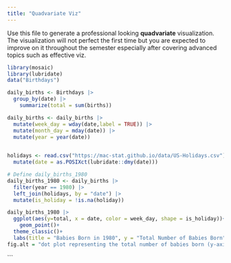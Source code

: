 ```yaml
---
title: "Quadvariate Viz"
---
```


Use this file to generate a professional looking **quadvariate** visualization.  The visualization will not perfect the first time but you are expected to improve on it throughout the semester especially after covering advanced topics such as effective viz.

```r

library(mosaic)
library(lubridate)
data("Birthdays")

daily_births <- Birthdays |>
  group_by(date) |>
    summarize(total = sum(births))

daily_births <- daily_births |>
  mutate(week_day = wday(date,label = TRUE)) |> 
  mutate(month_day = mday(date)) |> 
  mutate(year = year(date))
  

holidays <- read.csv("https://mac-stat.github.io/data/US-Holidays.csv") |>
  mutate(date = as.POSIXct(lubridate::dmy(date)))

```

```r
# Define daily_births_1980
daily_births_1980 <- daily_births |>
  filter(year == 1980) |>
  left_join(holidays, by = "date") |>
  mutate(is_holiday = !is.na(holiday))

```


```r
daily_births_1980 |>
  ggplot(aes(y=total, x = date, color = week_day, shape = is_holiday))+
    geom_point()+
  theme_classic()+
  labs(title = "Babies Born in 1980", y = "Total Number of Babies Born", x = "Month", caption = "Made by Shaylee (4/25)")
fig.alt = "dot plot representing the total number of babies born (y-axis) per day (x-axis) in 1980. Color each date according to its day of the week, and shape each date according to whether or not it’s a holiday.."
```
```

